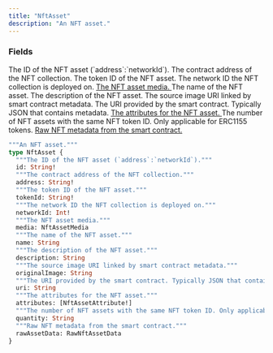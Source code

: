 ```yaml
---
title: "NftAsset"
description: "An NFT asset."
---
```


### Fields

<ResponseField name="id" type="String!" required>
  The ID of the NFT asset (`address`:`networkId`).
</ResponseField>

<ResponseField name="address" type="String!" required>
  The contract address of the NFT collection.
</ResponseField>

<ResponseField name="tokenId" type="String!" required>
  The token ID of the NFT asset.
</ResponseField>

<ResponseField name="networkId" type="Int!" required>
  The network ID the NFT collection is deployed on.
</ResponseField>

<a href="/api-reference/types/nftassetmedia">
  <ResponseField name="media" type="NftAssetMedia">
    The NFT asset media.
  </ResponseField>
</a>

<ResponseField name="name" type="String">
  The name of the NFT asset.
</ResponseField>

<ResponseField name="description" type="String">
  The description of the NFT asset.
</ResponseField>

<ResponseField name="originalImage" type="String">
  The source image URI linked by smart contract metadata.
</ResponseField>

<ResponseField name="uri" type="String">
  The URI provided by the smart contract. Typically JSON that contains metadata.
</ResponseField>

<a href="/api-reference/types/nftassetattribute">
  <ResponseField name="attributes" type="[NftAssetAttribute!]">
    The attributes for the NFT asset.
  </ResponseField>
</a>

<ResponseField name="quantity" type="String">
  The number of NFT assets with the same NFT token ID. Only applicable for ERC1155 tokens.
</ResponseField>

<a href="/api-reference/types/rawnftassetdata">
  <ResponseField name="rawAssetData" type="RawNftAssetData">
    Raw NFT metadata from the smart contract.
  </ResponseField>
</a>


```graphql NftAsset
"""An NFT asset."""
type NftAsset {
  """The ID of the NFT asset (`address`:`networkId`)."""
  id: String!
  """The contract address of the NFT collection."""
  address: String!
  """The token ID of the NFT asset."""
  tokenId: String!
  """The network ID the NFT collection is deployed on."""
  networkId: Int!
  """The NFT asset media."""
  media: NftAssetMedia
  """The name of the NFT asset."""
  name: String
  """The description of the NFT asset."""
  description: String
  """The source image URI linked by smart contract metadata."""
  originalImage: String
  """The URI provided by the smart contract. Typically JSON that contains metadata."""
  uri: String
  """The attributes for the NFT asset."""
  attributes: [NftAssetAttribute!]
  """The number of NFT assets with the same NFT token ID. Only applicable for ERC1155 tokens."""
  quantity: String
  """Raw NFT metadata from the smart contract."""
  rawAssetData: RawNftAssetData
}
```
